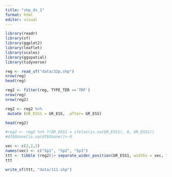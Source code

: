 ```yaml
---
title: "shp_ds_1"
format: html
editor: visual
---
```


```r
library(readr)
library(sf)
library(ggplot2)
library(leaflet)
library(scales)
library(ggspatial)
library(tidyverse)
```

```r
reg <- read_sf("data/32p.shp")
nrow(reg)
head(reg)
```

```r
reg2 <- filter(reg, TYPE_TER =='TRF')
nrow(reg)
nrow(reg2)

```
```r
reg2 <- reg2 %>%
 mutate (GR_ESS1 = GR_ESS, .after= GR_ESS)
```

```r
head(reg2)
```

```r
#reg2 <- reg2 %>% ?(GR_ESS1 = ifelse(is.na(GR_ESS1), 0, GR_ESS1))
#df$Ozone[is.na(df$Ozone)]<-0
```

```r
vec <- c(2,2,2)
names(vec) <- c("Sp1", "Sp2", "Sp3")
ttt <- tibble (reg2)|> separate_wider_position(GR_ESS1, widths = vec, too_few = 'align_start')
ttt
```

```r

write_sf(ttt, "data/111.shp")
```



